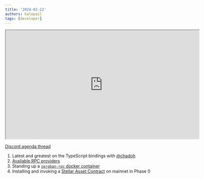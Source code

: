```yaml
---
title: '2024-02-22'
authors: kalepail
tags: [developer]
---
```


<iframe
  src="https://drive.google.com/file/d/1ZZm1eLe6L0ZRtpTxF77RfrLkW9ThAWh4/preview"
  width="640"
  height="360"
  allow="autoplay"
></iframe>

[Discord agenda thread](https://discord.com/channels/897514728459468821/1209582245824823337)

1. Latest and greatest on the TypeScript bindings with [@chadoh](https://github.com/chadoh)
2. [Available RPC providers](/network/soroban-rpc/rpc-providers)
3. Standing up a [`soroban-rpc` docker container](/network/soroban-rpc/admin-guide#docker-image)
4. Installing and invoking a [Stellar Asset Contract](/docs/smart-contracts/tokens/stellar-asset-contract) on mainnet in Phase 0
